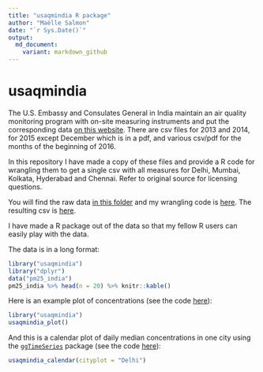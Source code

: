 ```yaml
---
title: "usaqmindia R package"
author: "Maëlle Salmon"
date: "`r Sys.Date()`"
output:
  md_document:
    variant: markdown_github
---
```

usaqmindia
=============

The U.S. Embassy and Consulates General in India maintain an air quality monitoring program with on-site measuring instruments and put the corresponding data [on this website](http://newdelhi.usembassy.gov/airqualitydata.html). There are csv files for 2013 and 2014, for 2015 except December which is in a pdf, and various csv/pdf for the months of the beginning of 2016. 

In this repository I have made a copy of these files and provide a R code for wrangling them to get a single csv with all measures for Delhi, Mumbai, Kolkata, Hyderabad and Chennai. Refer to original source for licensing questions. 

You will find the raw data [in this folder](inst/extdata) and my wrangling code is [here](inst/pm25_consulate.R). The resulting csv is [here](inst/pm25USA.csv).

I have made a R package out of the data so that my fellow R users can easily play with the data.

The data is in a long format:

```r
library("usaqmindia")
library("dplyr")
data("pm25_india")
pm25_india %>% head(n = 20) %>% knitr::kable()
```

Here is an example plot of concentrations (see the code [here](R/redo_plot.R)):

```r
library("usaqmindia")
usaqmindia_plot()

```

And this is a calendar plot of daily median concentrations in one city using the [`ggTimeSeries`](https://github.com/Ather-Energy/ggTimeSeries) package (see the code [here](R/calendar.R)):

```r
usaqmindia_calendar(cityplot = "Delhi")

```
